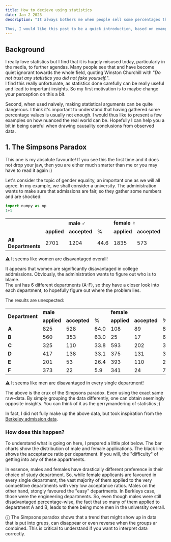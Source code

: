 ```yaml
---
title: How to decieve using statistics
date: Jan 2 2023
description: "It always bothers me when people sell some percentages they calculated somehow as statistics, particularly in the media. 

Thus, I would like this post to be a quick introduction, based on examples, on how manipluative some badly done statistics can be."
---
```



## Background
I really love statistics but I find that it is hugely misused today, particularly in the media, to further agendas.
Many people see that and have become quiet ignorant towards the whole field, quoting Winston Churchill with "*Do not trust any statistics you did not fake yourself.*".  
I find this really unfortunate, as statistics done carefully can be really useful and lead to important insights.
So my first motivation is to maybe change your perception on this a bit.

Second, when used naively, making statistical arguments can be quite dangerous. I think it's important to understand that having gathered some percentage values is usually not enough. I would thus like to present a few examples on how nuanced the real world can be.
Hopefully I can help you a bit in being careful when drawing causality conclusions from observed data.

## 1. The Simpsons Paradox


This one is my absolute favourite!
If you see this the first time and it does not drop your jaw, then you are either much smarter than me or you may have to read it again :)

Let's consider the topic of gender equality, an important one as we will all agree.
In my example, we shall consider a university. The administration wants to make sure that admissions are fair, so they gather some numbers and are shocked:

```python
import numpy as np
1+1
```

<table>
  <tr>
    <td rowspan = "2"><b></b></td>
    <th colspan="3"><b>male ♂</b></th>
    <td colspan="3"><b>female ♀</b></td>
  </tr>
  <tr>
    <td><b>applied</b></td>
    <td><b>accepted</b></td>
    <td><b>%</b></td>
    <td><b>applied</b></td>
    <td><b>accepted</b></td>
    <td><b>%</b></td>
  </tr>
    <tr>
    <td><b>All Departments</b></td>
    <td>2701</td>
    <td>1204</td>
    <td className={"tableHighlightGreen"}>44.6</td>
    <td>1835</td>
    <td>573</td>
    <td className={"tableHighlightRed"}>31.2</td>
  </tr>
</table>

<div className={"warning box"}>
   ⚠ It seems like women are disavantaged overall!
</div>


It appears that women are significantly disavantaged in college addmissions.
Obviously, the administration wants to figure out who is to blame.  
The uni has 6 different departments (A-F), so they have a closer look into each department, to hopefully figure out where the problem lies.

The results are unexpected:




<table>
  <tr>
    <td rowspan = "2"><b>Department</b></td>
    <td colspan="3"><b>male</b></td>
    <td colspan="3"><b>female</b></td>
  </tr>

  <tr>
    <td><b>applied</b></td>
    <td><b>accepted</b></td>
    <td><b>%</b></td>
    <td><b>applied</b></td>
    <td><b>accepted</b></td>
    <td><b>%</b></td>
  </tr>

  <tr>
    <td><b>A</b></td>
    <td>825</td>
    <td>528</td>
    <td className={"tableHighlightRed"}>64.0</td>
    <td>108</td>
    <td>89</td>
    <td className={"tableHighlightGreen"}>82.4</td>
  </tr>

  <tr>
    <td><b>B</b></td>
    <td>560</td>
    <td>353</td>
    <td className={"tableHighlightRed"}>63.0</td>
    <td>25</td>
    <td>17</td>
    <td className={"tableHighlightGreen"}>68.0</td>
  </tr>

  <tr>
    <td><b>C</b></td>
    <td>325</td>
    <td>110</td>
    <td className={"tableHighlightYellow"}>33.8</td>
    <td>593</td>
    <td>202</td>
    <td className={"tableHighlightYellow"}>34.1</td>
  </tr>

  <tr>
    <td><b>D</b></td>
    <td>417</td>
    <td>138</td>
    <td className={"tableHighlightRed"}>33.1</td>
    <td>375</td>
    <td>131</td>
    <td className={"tableHighlightGreen"}>34.9</td>
  </tr>


  <tr>
    <td><b>E</b></td>
    <td>201</td>
    <td>53</td>
    <td className={"tableHighlightRed"}>26.4</td>
    <td>393</td>
    <td>110</td>
    <td className={"tableHighlightGreen"}>28.0</td>
  </tr>

  <tr>
    <td><b>F</b></td>
    <td>373</td>
    <td>22</td>
    <td className={"tableHighlightRed"}>5.9</td>
    <td>341</td>
    <td>24</td>
    <td className={"tableHighlightGreen"}>7.0</td>
  </tr>

</table>

<div className={"warning box"}>
   ⚠ It seems like men are disavantaged in every single department!
</div>




The above is the crux of the Simpsons paradox. Even using the exact same raw-data. By simply grouping the data differently, one can obtain seemingly opposite insights. You can think of it as the gerrymandering of statistics ;)

In fact, I did not fully make up the above data, but took inspiration from the [Berkeley admission data](https://en.wikipedia.org/wiki/Simpson's_paradox#Examples).


### How does this happen?

To understand what is going on here, I prepared a little plot below.
The bar charts show the distribution of male and female applications. The black line shows the acceptance ratio per department. If you will, the "difficulty" of getting into any of these appartments.

In essence, males and females have drastically different preference in their choice of study department.
So, while female applicants are favoured in every single department, the vast majority of them applied to the very competitive departments with very low acceptance ratios. Males on the other hand, stongly favoured the "easy" departments. In Berkleys case, those were the engineering departments. So, even though males were still disadvantaged percentage-wise, the fact that so many of them applied to department A and B, leads to there being more men in the university overall.


<div className={"info box"}>
   ⓘ The Simpsons paradox shows that a trend that might show up in data that is put into grups, can disappear or even reverse when the groups ar combined. This is critical to understand if you want to interpret data correctly.
</div>
